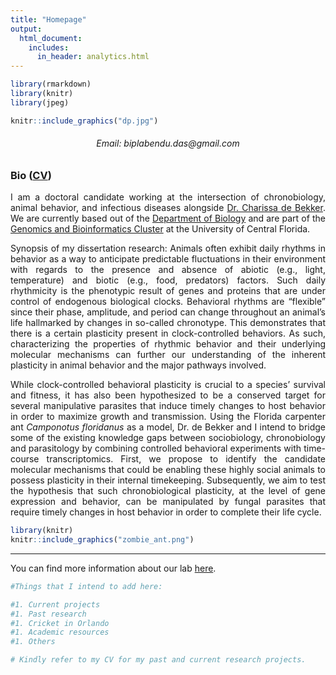 ```yaml
---
title: "Homepage"
output: 
  html_document:
    includes:
      in_header: analytics.html
---
```



<style>
body {text-align: justify}
</style>

```r
library(rmarkdown)
library(knitr)
library(jpeg)
```


```r
knitr::include_graphics("dp.jpg")
```
   
<h6 style="text-align: center;" markdown="1">Email: biplabendu.das@gmail.com</h6>     
       
### Bio ([CV](cv.html))   
    
I am a doctoral candidate working at the intersection of chronobiology, animal behavior, and infectious diseases alongside [Dr. Charissa de Bekker](http://sciences.ucf.edu/biology/debekkerlab/). We are currently based out of the [Department of Biology](http://sciences.ucf.edu/biology/) and are part of the [Genomics and Bioinformatics Cluster](https://www.ucf.edu/research/genomics-bioinformatics/) at the University of Central Florida.

Synopsis of my dissertation research:
Animals often exhibit daily rhythms in behavior as a way to anticipate predictable fluctuations in their environment with regards to the presence and absence of abiotic (e.g., light, temperature) and biotic (e.g., food, predators) factors. Such daily rhythmicity is the phenotypic result of genes and proteins that are under control of endogenous biological clocks. Behavioral rhythms are “flexible” since their phase, amplitude, and period can change throughout an animal’s life hallmarked by changes in so-called chronotype. This demonstrates that there is a certain plasticity present in clock-controlled behaviors. As such, characterizing the properties of rhythmic behavior and their underlying molecular mechanisms can further our understanding of the inherent plasticity in animal behavior and the major pathways involved. 

While clock-controlled behavioral plasticity is crucial to a species’ survival and fitness, it has also been hypothesized to be a conserved target for several manipulative parasites that induce timely changes to host behavior in order to maximize growth and transmission. Using the Florida carpenter ant *Camponotus floridanus* as a model, Dr. de Bekker and I intend to bridge some of the existing knowledge gaps between sociobiology, chronobiology and parasitology by combining controlled behavioral experiments with time-course transcriptomics. First, we propose to identify the candidate molecular mechanisms that could be enabling these highly social animals to possess plasticity in their internal timekeeping. Subsequently, we aim to test the hypothesis that such chronobiological plasticity, at the level of gene expression and behavior, can be manipulated by fungal parasites that require timely changes in host behavior in order to complete their life cycle.


```r
library(knitr)
knitr::include_graphics("zombie_ant.png")
```
   

----------------------------------

You can find more information about our lab [here](http://sciences.ucf.edu/biology/debekkerlab/).


```r
#Things that I intend to add here:

#1. Current projects
#1. Past research 
#1. Cricket in Orlando
#1. Academic resources 
#1. Others
```

```r
# Kindly refer to my CV for my past and current research projects.
```

